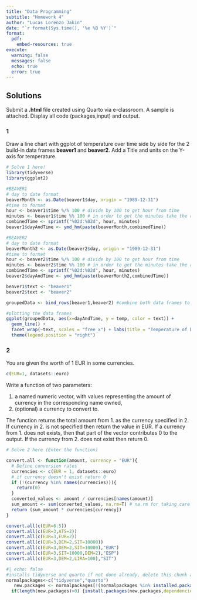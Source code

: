 ```yaml
---
title: "Data Programming"
subtitle: "Homework 4"
author: "Lucas Lorenzo Jakin"
date: "`r format(Sys.time(), '%e %B %Y')`"
format: 
  pdf:
    embed-resources: true
execute: 
  warning: false
  messages: false
  echo: true
  error: true
---
```


## Solutions

Submit a **.html** file created using Quarto via e-classroom. A sample is attached. Display all code (packages,input) and output.


### 1

Draw a line chart with ggplot of temperature over time side by side for the 2 build-in data frames **beaver1** and **beaver2**. Add a Title and units on the Y-axis for temperature.

```r
# Solve 1 here!
library(tidyverse)
library(ggplot2)

#BEAVER1
# day to date format
beaverMonth <- as.Date(beaver1$day, origin = "1989-12-31")
#time to format
hour <- beaver1$time %/% 100 # divide by 100 to get hour from time
minutes <- beaver1$time %% 100 # in order to get the minutes take the rest from before, so remainder!
combinedTime <- sprintf("%02d:%02d", hour, minutes)
beaver1$dayAndTime <- ymd_hm(paste(beaverMonth,combinedTime))

#BEAVER2
# day to date format
beaverMonth2 <- as.Date(beaver2$day, origin = "1989-12-31")
#time to format
hour <- beaver2$time %/% 100 # divide by 100 to get hour from time
minutes <- beaver2$time %% 100 # in order to get the minutes take the rest from before, so remainder!
combinedTime <- sprintf("%02d:%02d", hour, minutes)
beaver2$dayAndTime <- ymd_hm(paste(beaverMonth2,combinedTime))

beaver1$text <- "beaver1"
beaver2$text <- "beaver2"

groupedData <- bind_rows(beaver1,beaver2) #combine both data frames to plot them together

#plotting the data frames
ggplot(groupedData, aes(x=dayAndTime, y = temp, color = text)) +
  geom_line() +
  facet_wrap(~text, scales = "free_x") + labs(title = "Temperature of beavers over time", y = "Temperature (°C)") +
  theme(legend.position = "right")

```

### 2

You are given the worth of 1 EUR in some currencies.
```r
c(EUR=1, datasets::euro)
```

Write a function of two parameters:

  1. a named numeric vector, with values representing the amount of currency in the corresponding name owned,
  2. (optional) a currency to convert to.
  
The function returns the total amount from 1. as the currency specified in 2. If currency in 2. is not specified then return the value in EUR. If a currency from 1. does not exists, then that part of the vector contributes 0 to the output. If the currency from 2. does not exist then return 0.

```r
# Solve 2 here (Enter the function)

convert.all <- function(amount, currency = "EUR"){
  # Define conversion rates
  currencies <- c(EUR = 1, datasets::euro)
  # if currency doesn't exist return 0
  if (!(currency %in% names(currencies))){
    return(0)
  }
  converted_values <- amount / currencies[names(amount)]
  sum_amount <- sum(converted_values, na.rm=T) # na.rm for taking care of NA values (if currency don't exist then +0)
  return (sum_amount * currencies[currency])
}

convert.all(c(EUR=6.5))
convert.all(c(EUR=3,ATS=2))
convert.all(c(EUR=3,EUR=2))
convert.all(c(EUR=3,DEM=2,SIT=10000))
convert.all(c(EUR=3,DEM=2,SIT=10000),"EUR")
convert.all(c(EUR=3,SIT=10000,DEM=2),"ESP")
convert.all(c(EUR=3,DEM=2,LIRA=100),"SIT")
```


```r
#| echo: false
#installs tidyverse and quarto if not done already, delete this chunk after running it once.
normalpackages<-c("tidyverse","quarto")
   new.packages <- normalpackages[!(normalpackages %in% installed.packages()[,"Package"])]
  if(length(new.packages)>0) {install.packages(new.packages,dependencies =T,quiet = T)}
```

